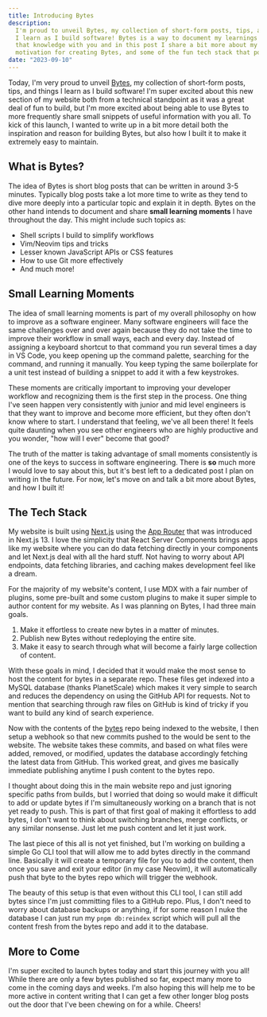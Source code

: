 ```yaml
---
title: Introducing Bytes
description:
  I'm proud to unveil Bytes, my collection of short-form posts, tips, and things
  I learn as I build software! Bytes is a way to document my learnings and share
  that knowledge with you and in this post I share a bit more about my
  motivation for creating Bytes, and some of the fun tech stack that powers it.
date: "2023-09-10"
---
```


Today, I'm very proud to unveil [Bytes](/bytes), my collection of short-form
posts, tips, and things I learn as I build software! I'm super excited about
this new section of my website both from a technical standpoint as it was a
great deal of fun to build, but I'm more excited about being able to use Bytes
to more frequently share small snippets of useful information with you all. To
kick of this launch, I wanted to write up in a bit more detail both the
inspiration and reason for building Bytes, but also how I built it to make it
extremely easy to maintain.

## What is Bytes?

The idea of Bytes is short blog posts that can be written in around 3-5 minutes.
Typically blog posts take a lot more time to write as they tend to dive more
deeply into a particular topic and explain it in depth. Bytes on the other hand
intends to document and share **small learning moments** I have throughout the
day. This might include such topics as:

- Shell scripts I build to simplify workflows
- Vim/Neovim tips and tricks
- Lesser known JavaScript APIs or CSS features
- How to use Git more effectively
- And much more!

## Small Learning Moments

The idea of small learning moments is part of my overall philosophy on how to
improve as a software engineer. Many software engineers will face the same
challenges over and over again because they do not take the time to improve
their workflow in small ways, each and every day. Instead of assigning a
keyboard shortcut to that command you run several times a day in VS Code, you
keep opening up the command palette, searching for the command, and running it
manually. You keep typing the same boilerplate for a unit test instead of
building a snippet to add it with a few keystrokes.

These moments are critically important to improving your developer workflow and
recognizing them is the first step in the process. One thing I've seen happen
very consistently with junior and mid level engineers is that they want to
improve and become more efficient, but they often don't know where to start. I
understand that feeling, we've all been there! It feels quite daunting when you
see other engineers who are highly productive and you wonder, "how will I ever"
become that good?

The truth of the matter is taking advantage of small moments consistently is one
of the keys to success in software engineering. There is **so** much more I
would love to say about this, but it's best left to a dedicated post I plan on
writing in the future. For now, let's move on and talk a bit more about Bytes,
and how I built it!

## The Tech Stack

My website is built using [Next.js](https://nextjs.org) using the
[App Router](https://nextjs.org/docs/app/building-your-application/routing) that
was introduced in Next.js 13. I love the simplicity that React Server Components
brings apps like my website where you can do data fetching directly in your
components and let Next.js deal with all the hard stuff. Not having to worry
about API endpoints, data fetching libraries, and caching makes development feel
like a dream.

For the majority of my website's content, I use MDX with a fair number of
plugins, some pre-built and some custom plugins to make it super simple to
author content for my website. As I was planning on Bytes, I had three main
goals.

1. Make it effortless to create new bytes in a matter of minutes.
1. Publish new Bytes without redeploying the entire site.
1. Make it easy to search through what will become a fairly large collection of
   content.

With these goals in mind, I decided that it would make the most sense to host
the content for bytes in a separate repo. These files get indexed into a MySQL
database (thanks PlanetScale) which makes it very simple to search and reduces
the dependency on using the GitHub API for requests. Not to mention that
searching through raw files on GitHub is kind of tricky if you want to build any
kind of search experience.

Now with the contents of the [bytes](https://github.com/mskelton/bytes) repo
being indexed to the website, I then setup a webhook so that new commits pushed
to the would be sent to the website. The website takes these commits, and based
on what files were added, removed, or modified, updates the database accordingly
fetching the latest data from GitHub. This worked great, and gives me basically
immediate publishing anytime I push content to the bytes repo.

I thought about doing this in the main website repo and just ignoring specific
paths from builds, but I worried that doing so would make it difficult to add or
update bytes if I'm simultaneously working on a branch that is not yet ready to
push. This is part of that first goal of making it effortless to add bytes, I
don't want to think about switching branches, merge conflicts, or any similar
nonsense. Just let me push content and let it just work.

The last piece of this all is not yet finished, but I'm working on building a
simple Go CLI tool that will allow me to add bytes directly in the command line.
Basically it will create a temporary file for you to add the content, then once
you save and exit your editor (in my case Neovim), it will automatically push
that byte to the bytes repo which will trigger the webhook.

The beauty of this setup is that even without this CLI tool, I can still add
bytes since I'm just committing files to a GitHub repo. Plus, I don't need to
worry about database backups or anything, if for some reason I nuke the database
I can just run my `pnpm db:reindex` script which will pull all the content fresh
from the bytes repo and add it to the database.

## More to Come

I'm super excited to launch bytes today and start this journey with you all!
While there are only a few bytes published so far, expect many more to come in
the coming days and weeks. I'm also hoping this will help me to be more active
in content writing that I can get a few other longer blog posts out the door
that I've been chewing on for a while. Cheers!
